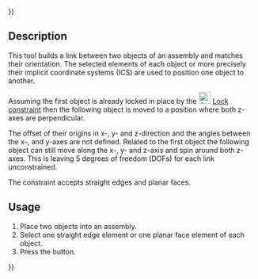 {{UnfinishedDocu{{#translation:}}}}
<languages/>
<translate>

<!--T:1-->
{{Docnav
|[[Assembly3_ConstraintAngle|Angle]]
|[[Assembly3_ConstraintPointsCoincident|Points coincident]]
|[[Assembly3_Workbench|Assembly3]]
|IconL=Assembly_ConstraintAngle.svg
|IconR=Assembly_ConstraintPointCoincident.svg
|IconC=Assembly3_workbench_icon.svg
}}

<!--T:2-->
{{GuiCommand
|Name=Assembly3 ConstraintPerpendicular
|Icon=Assembly_ConstraintPerpendicular.svg
|Workbenches=[[Assembly3_Workbench|Assembly3]]
}}

== Description == <!--T:3-->

<!--T:4-->
This tool builds a link between two objects of an assembly and matches their orientation. The selected elements of each object or more precisely their implicit coordinate systems (ICS) are used to position one object to another.

<!--T:5-->
Assuming the first object is already locked in place by the [[Image:Assembly_ConstraintLock.svg‎‎|24px]] [[Assembly3_ConstraintLock|Lock constraint]] then the following object is moved to a position where both z-axes are perpendicular.

<!--T:6-->
The offset of their origins in x-, y- and z-direction and the angles between the x-, and y-axes are not defined. Related to the first object the following object can still move along the x-, y- and z-axis and spin around both z-axes. This is leaving 5 degrees of freedom (DOFs) for each link unconstrained.

<!--T:7-->
The constraint accepts straight edges and planar faces.

== Usage == <!--T:8--> 

<!--T:9-->
# Place two objects into an assembly.
# Select one straight edge element or one planar face element of each object.
# Press the {{Button|[[Image:Assembly_ConstraintPerpendicular.svg|16px]] [[Assembly3_ConstraintPerpendicular|Perpendicular]]}} button.


<!--T:10-->
{{Docnav
|[[Assembly3_ConstraintAngle|Angle]]
|[[Assembly3_ConstraintPointsCoincident|Points coincident]]
|[[Assembly3_Workbench|Assembly3]]
|IconL=Assembly_ConstraintAngle.svg
|IconR=Assembly_ConstraintPointCoincident.svg
|IconC=Assembly3_workbench_icon.svg
}}

</translate>
{{Userdocnavi{{#translation:}}}}